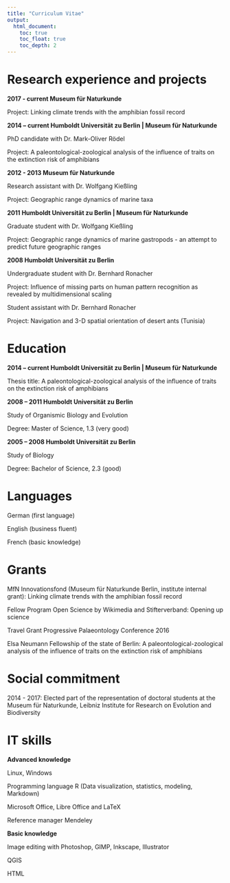 ```yaml
---
title: "Curriculum Vitae"
output:
  html_document:
    toc: true
    toc_float: true
    toc_depth: 2
---
```


# Research experience and projects

**2017 - current Museum für Naturkunde**

Project: Linking climate trends with the amphibian fossil record


**2014 – current Humboldt Universität zu Berlin | Museum für Naturkunde**

PhD candidate with Dr. Mark-Oliver Rödel

Project: A paleontological-zoological analysis of the influence of traits on the extinction risk of amphibians


**2012 - 2013 Museum für Naturkunde**

Research assistant with Dr. Wolfgang Kießling

Project: Geographic range dynamics of marine taxa


**2011 Humboldt Universität zu Berlin | Museum für Naturkunde**

Graduate student with Dr. Wolfgang Kießling

Project: Geographic range dynamics of marine gastropods - an attempt to predict future geographic ranges


**2008 Humboldt Universität zu Berlin**

Undergraduate student with Dr. Bernhard Ronacher

Project: Influence of missing parts on human pattern recognition as revealed by multidimensional scaling

Student assistant with Dr. Bernhard Ronacher

Project: Navigation and 3-D spatial orientation of desert ants (Tunisia)


# Education

**2014 – current Humboldt Universität zu Berlin | Museum für Naturkunde**

Thesis title: A paleontological-zoological analysis of the influence of traits on the extinction risk of amphibians


**2008 – 2011 Humboldt Universität zu Berlin**

Study of Organismic Biology and Evolution

Degree: Master of Science, 1.3 (very good)

**2005 – 2008 Humboldt Universität zu Berlin**

Study of Biology

Degree: Bachelor of Science, 2.3 (good)


# Languages
German (first language)

English (business fluent)

French (basic knowledge)


# Grants 

MfN Innovationsfond (Museum für Naturkunde Berlin, institute internal grant): Linking climate trends with the amphibian fossil record

Fellow Program Open Science by Wikimedia and Stifterverband: Opening up science

Travel Grant Progressive Palaeontology Conference 2016

Elsa Neumann Fellowship of the state of Berlin: A paleontological-zoological analysis of the influence of traits on the extinction risk of amphibians


# Social commitment

2014 - 2017: Elected part of the representation of doctoral students at the Museum für Naturkunde, Leibniz Institute for Research on Evolution and Biodiversity


# IT skills 
**Advanced knowledge**

Linux, Windows

Programming language R (Data visualization, statistics, modeling, Markdown)

Microsoft Office, Libre Office and LaTeX

Reference manager Mendeley

**Basic knowledge**

Image editing with Photoshop, GIMP, Inkscape, Illustrator

QGIS

HTML